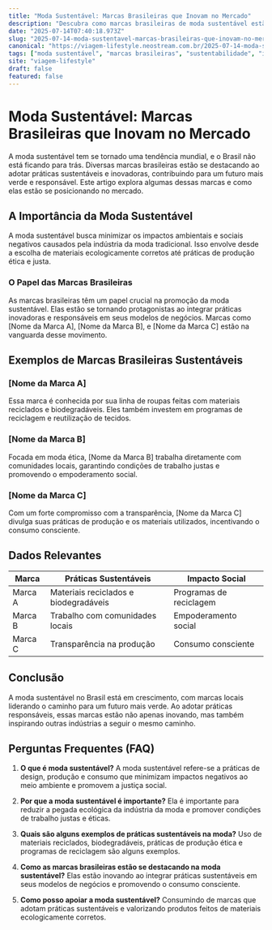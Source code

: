 ```yaml
---
title: "Moda Sustentável: Marcas Brasileiras que Inovam no Mercado"
description: "Descubra como marcas brasileiras de moda sustentável estão promovendo inovação e responsabilidade ambiental, contribuindo para um futuro mais verde."
date: "2025-07-14T07:40:18.973Z"
slug: "2025-07-14-moda-sustentavel-marcas-brasileiras-que-inovam-no-mercado"
canonical: "https://viagem-lifestyle.neostream.com.br/2025-07-14-moda-sustentavel-marcas-brasileiras-que-inovam-no-mercado"
tags: ["moda sustentável", "marcas brasileiras", "sustentabilidade", "inovação", "mercado de moda"]
site: "viagem-lifestyle"
draft: false
featured: false
---
```


# Moda Sustentável: Marcas Brasileiras que Inovam no Mercado

A moda sustentável tem se tornado uma tendência mundial, e o Brasil não está ficando para trás. Diversas marcas brasileiras estão se destacando ao adotar práticas sustentáveis e inovadoras, contribuindo para um futuro mais verde e responsável. Este artigo explora algumas dessas marcas e como elas estão se posicionando no mercado.

## A Importância da Moda Sustentável

A moda sustentável busca minimizar os impactos ambientais e sociais negativos causados pela indústria da moda tradicional. Isso envolve desde a escolha de materiais ecologicamente corretos até práticas de produção ética e justa.

### O Papel das Marcas Brasileiras

As marcas brasileiras têm um papel crucial na promoção da moda sustentável. Elas estão se tornando protagonistas ao integrar práticas inovadoras e responsáveis em seus modelos de negócios. Marcas como [Nome da Marca A], [Nome da Marca B], e [Nome da Marca C] estão na vanguarda desse movimento.

## Exemplos de Marcas Brasileiras Sustentáveis

### [Nome da Marca A]

Essa marca é conhecida por sua linha de roupas feitas com materiais reciclados e biodegradáveis. Eles também investem em programas de reciclagem e reutilização de tecidos.

### [Nome da Marca B]

Focada em moda ética, [Nome da Marca B] trabalha diretamente com comunidades locais, garantindo condições de trabalho justas e promovendo o empoderamento social.

### [Nome da Marca C]

Com um forte compromisso com a transparência, [Nome da Marca C] divulga suas práticas de produção e os materiais utilizados, incentivando o consumo consciente.

## Dados Relevantes

| Marca         | Práticas Sustentáveis                 | Impacto Social          |
|---------------|---------------------------------------|-------------------------|
| Marca A       | Materiais reciclados e biodegradáveis | Programas de reciclagem |
| Marca B       | Trabalho com comunidades locais       | Empoderamento social    |
| Marca C       | Transparência na produção             | Consumo consciente      |

## Conclusão

A moda sustentável no Brasil está em crescimento, com marcas locais liderando o caminho para um futuro mais verde. Ao adotar práticas responsáveis, essas marcas estão não apenas inovando, mas também inspirando outras indústrias a seguir o mesmo caminho.

## Perguntas Frequentes (FAQ)

1. **O que é moda sustentável?**
   A moda sustentável refere-se a práticas de design, produção e consumo que minimizam impactos negativos ao meio ambiente e promovem a justiça social.

2. **Por que a moda sustentável é importante?**
   Ela é importante para reduzir a pegada ecológica da indústria da moda e promover condições de trabalho justas e éticas.

3. **Quais são alguns exemplos de práticas sustentáveis na moda?**
   Uso de materiais reciclados, biodegradáveis, práticas de produção ética e programas de reciclagem são alguns exemplos.

4. **Como as marcas brasileiras estão se destacando na moda sustentável?**
   Elas estão inovando ao integrar práticas sustentáveis em seus modelos de negócios e promovendo o consumo consciente.

5. **Como posso apoiar a moda sustentável?**
   Consumindo de marcas que adotam práticas sustentáveis e valorizando produtos feitos de materiais ecologicamente corretos.